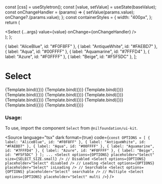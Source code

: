 
<Meta title="Form/Select" component={Select} />

  const [css] = useStyletron();
  const [value, setValue] = useState(baseValue);
  const onChangeHandler = (params) => {
    setValue(params.value);
    onChange?.(params.value);
  };
  const containerStyles = {
    width: "400px",
  };
  return (
    <div className={css(containerStyles)}>
      <Select {...args} value={value} onChange={onChangeHandler} />
    </div>
  );
};

  { label: "AliceBlue", id: "#F0F8FF" },
  { label: "AntiqueWhite", id: "#FAEBD7" },
  { label: "Aqua", id: "#00FFFF" },
  { label: "Aquamarine", id: "#7FFFD4" },
  { label: "Azure", id: "#F0FFFF" },
  { label: "Beige", id: "#F5F5DC" },
];

# Select

<Canvas isColumn>
  <Story name="Small" args={{ options, placeholder: "Small Select", size: SELECT_SIZE.small }}>
    {Template.bind({})}
  </Story>
  <Story name="Medium" args={{ options, placeholder: "Medium Select", size: SELECT_SIZE.medium }}>
    {Template.bind({})}
  </Story>
  <Story name="Large" args={{ options, placeholder: "Large Select", size: SELECT_SIZE.large }}>
    {Template.bind({})}
  </Story>
  <Story name="Multiple" args={{ options, placeholder: "Multiple Select", multi: true, size: SELECT_SIZE.small }}>
    {Template.bind({})}
  </Story>
  <Story
    name="Multiple Disabled"
    args={{
      options,
      placeholder: "Multiple Select",
      multi: true,
      size: SELECT_SIZE.small,
      value: [options[0], options[1]],
      disabled: true,
    }}
  >
    {Template.bind({})}
  </Story>
  <Story name="Disabled" args={{ options, placeholder: "Disabled Select", disabled: true, size: SELECT_SIZE.small }}>
    {Template.bind({})}
  </Story>
  <Story name="Error" args={{ options, placeholder: "Error Select", error: true, size: SELECT_SIZE.small }}>
    {Template.bind({})}
  </Story>
  <Story name="Positive" args={{ options, placeholder: "Positive Select", positive: true, size: SELECT_SIZE.small }}>
    {Template.bind({})}
  </Story>
  <Story name="Loading" args={{ options, placeholder: "Loading Select", isLoading: true, size: SELECT_SIZE.small }}>
    {Template.bind({})}
  </Story>
  <Story
    name="Without Searchable"
    args={{ options, placeholder: "Select", searchable: false, size: SELECT_SIZE.small }}
  >
    {Template.bind({})}
  </Story>
  <Story
    name="With Default Value"
    args={{ options, placeholder: "With Default Value", value: [options[0]], size: SELECT_SIZE.small }}
  >
    {Template.bind({})}
  </Story>
</Canvas>

<ArgsTable of={Select} />

### Usage:

To use, import the component `Select` from `@nilfoundation/ui-kit`.

<Source
  language="tsx"
  dark
  format={true}
  code={`
        const OPTIONS = [
          { label: "AliceBlue", id: "#F0F8FF" },
          { label: "AntiqueWhite", id: "#FAEBD7" },
          { label: "Aqua", id: "#00FFFF" },
          { label: "Aquamarine", id: "#7FFFD4" },
          { label: "Azure", id: "#F0FFFF" },
          { label: "Beige", id: "#F5F5DC" }
        ];
        ...
        <Select options={OPTIONS} placeholder="Select" size={SELECT_SIZE.small} />
        // Disabled
        <Select options={OPTIONS} placeholder="Select" disabled />
        // Loading
        <Select options={OPTIONS} placeholder="Select" isLoading />
        // Searchable
        <Select options={OPTIONS} placeholder="Select" searchable />
        // Multiple
        <Select options={OPTIONS} placeholder="Select" multi />
  `}
/>
